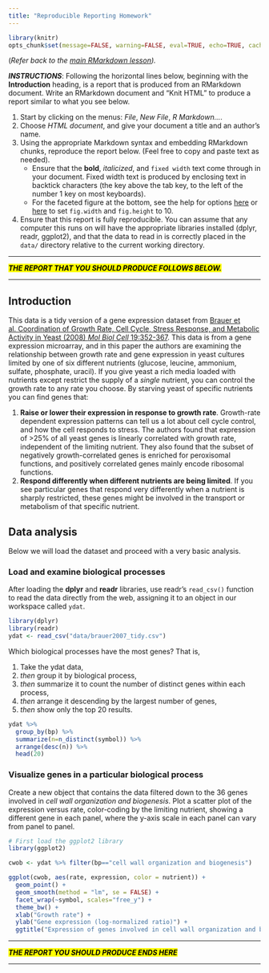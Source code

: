 ```yaml
---
title: "Reproducible Reporting Homework"
---
```


```r
library(knitr)
opts_chunk$set(message=FALSE, warning=FALSE, eval=TRUE, echo=TRUE, cache=TRUE)
```

(_Refer back to the [main RMarkdown lesson](r-rmarkdown.html))._

**_INSTRUCTIONS_**: Following the horizontal lines below, beginning with the **Introduction** heading, is a report that is produced from an RMarkdown document. Write an RMarkdown document and "Knit HTML" to produce a report similar to what you see below. 

1. Start by clicking on the menus: _File_, _New File_, _R Markdown..._.
1. Choose _HTML document_, and give your document a title and an author's name.
1. Using the appropriate Markdown syntax and embedding RMarkdown chunks, reproduce the report below. (Feel free to copy and paste text as needed).
    - Ensure that the **bold**, _italicized_, and `fixed width` text come through in your document. Fixed width text is produced by enclosing text in backtick characters (the key above the tab key, to the left of the number 1 key on most keyboards).
    - For the faceted figure at the bottom, see the help for options [here](http://bioconnector.github.io/markdown/#!rmarkdown.md#Options) or [here](http://yihui.name/knitr/options/#chunk_options) to set `fig.width` and `fig.height` to 10.
1. Ensure that this report is fully reproducible. You can assume that any computer this runs on will have the appropriate libraries installed (dplyr, readr, ggplot2), and that the data to read in is correctly placed in the `data/` directory relative to the current working directory.


----

<mark>**_THE REPORT THAT YOU SHOULD PRODUCE FOLLOWS BELOW._**</mark>

----


## Introduction

This data is a tidy version of a gene expression dataset from [Brauer et al. Coordination of Growth Rate, Cell Cycle, Stress Response, and Metabolic Activity in Yeast (2008) _Mol Biol Cell_ 19:352-367](http://www.ncbi.nlm.nih.gov/pubmed/17959824). This data is from a gene expression microarray, and in this paper the authors are examining the relationship between growth rate and gene expression in yeast cultures limited by one of six different nutrients (glucose, leucine, ammonium, sulfate, phosphate, uracil). If you give yeast a rich media loaded with nutrients except restrict the supply of a _single_ nutrient, you can control the growth rate to any rate you choose. By starving yeast of specific nutrients you can find genes that: 

1. **Raise or lower their expression in response to growth rate**. Growth-rate dependent expression patterns can tell us a lot about cell cycle control, and how the cell responds to stress. The authors found that expression of >25% of all yeast genes is linearly correlated with growth rate, independent of the limiting nutrient. They also found that the subset of negatively growth-correlated genes is enriched for peroxisomal functions, and positively correlated genes mainly encode ribosomal functions. 
2. **Respond differently when different nutrients are being limited**. If you see particular genes that respond very differently when a nutrient is sharply restricted, these genes might be involved in the transport or metabolism of that specific nutrient.

## Data analysis

Below we will load the dataset and proceed with a very basic analysis.

### Load and examine biological processes

After loading the **dplyr** and **readr** libraries, use readr's `read_csv()` function to read the data directly from the web, assigning it to an object in our workspace called `ydat`.

```r
library(dplyr)
library(readr)
ydat <- read_csv("data/brauer2007_tidy.csv")
```

Which biological processes have the most genes? That is, 

1. Take the ydat data, 
1. _then_ group it by biological process, 
1. _then_ summarize it to count the number of distinct genes within each process, 
1. _then_ arrange it descending by the largest number of genes, 
1. _then_ show only the top 20 results.

```r
ydat %>% 
  group_by(bp) %>% 
  summarize(n=n_distinct(symbol)) %>% 
  arrange(desc(n)) %>% 
  head(20)
```

### Visualize genes in a particular biological process

Create a new object that contains the data filtered down to the 36 genes involved in _cell wall organization and biogenesis_. Plot a scatter plot of the expression versus rate, color-coding by the limiting nutrient, showing a different gene in each panel, where the y-axis scale in each panel can vary from panel to panel. 

```r
# First load the ggplot2 library
library(ggplot2)

cwob <- ydat %>% filter(bp=="cell wall organization and biogenesis")

ggplot(cwob, aes(rate, expression, color = nutrient)) +
  geom_point() +
  geom_smooth(method = "lm", se = FALSE) +
  facet_wrap(~symbol, scales="free_y") + 
  theme_bw() + 
  xlab("Growth rate") + 
  ylab("Gene expression (log-normalized ratio)") + 
  ggtitle("Expression of genes involved in cell wall organization and biogenesis")
```


----

<mark>**_THE REPORT YOU SHOULD PRODUCE ENDS HERE_**</mark>

----
